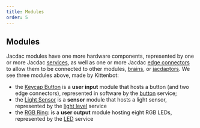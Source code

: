 ```yaml
---
title: Modules
order: 5
---
```


## Modules

<ModuleImageList cols={3} />

Jacdac modules have one more hardware components, represented by one or more Jacdac [services](/services),
as well as one or more Jacdac [edge connectors](/start/edgeconnectors) to allow them to be connected
to other modules, [brains](/start/brains), or [jacdaptors](/start/jacdaptors). We see three
modules above, made by Kittenbot:
* the [Keycap Button](/devices/kittenbot/keycapbuttonv10/) is a **user input** module that hosts a button (and two edge connectors), represented in software by the [button](/services/button) service;
* the [Light Sensor](/devices/kittenbot/lightsensorv10/) is a **sensor** module that hosts a light sensor, represented by the [light level](/services/lightlevel) service
* the [RGB Ring](/devices/kittenbot/rgbringv10/): is a **user output** module hosting eight RGB LEDs, represented by the [LED](/service/led) service





